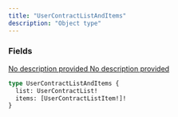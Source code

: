 ```yaml
---
title: "UserContractListAndItems"
description: "Object type"
---
```


### Fields

<a href="/api-reference/types/usercontractlist">
  <ResponseField name="list" type="UserContractList!" required>
    No description provided
  </ResponseField>
</a>

<a href="/api-reference/types/usercontractlistitem">
  <ResponseField name="items" type="[UserContractListItem!]!" required>
    No description provided
  </ResponseField>
</a>


```graphql UserContractListAndItems
type UserContractListAndItems {
  list: UserContractList!
  items: [UserContractListItem!]!
}
```
